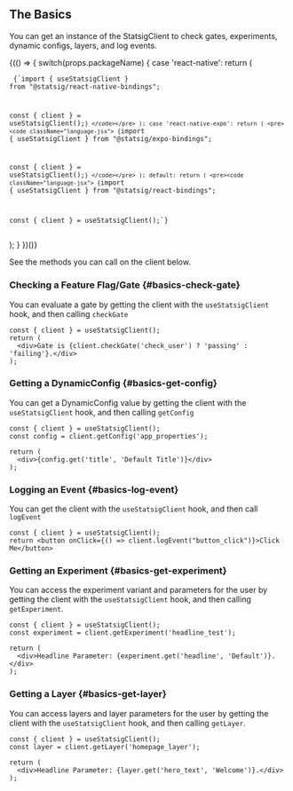 
## The Basics

You can get an instance of the StatsigClient to check gates, experiments, dynamic configs, layers, and log events.

{(() => {
  switch(props.packageName) {
    case 'react-native':
      return (
        <pre><code className="language-jsx">
        {`import { useStatsigClient } from "@statsig/react-native-bindings";

const { client } = useStatsigClient();`}
        </code></pre>
      );
    case 'react-native-expo':
      return (
        <pre><code className="language-jsx">
        {`import { useStatsigClient } from "@statsig/expo-bindings";

const { client } = useStatsigClient();`}
        </code></pre>
      );
    default:
      return (
        <pre><code className="language-jsx">
        {`import { useStatsigClient } from "@statsig/react-bindings";

const { client } = useStatsigClient();`}
        </code></pre>
      );
  }
})()}

See the methods you can call on the client below.


### Checking a Feature Flag/Gate {#basics-check-gate}
You can evaluate a gate by getting the client with the `useStatsigClient` hook,
and then calling `checkGate`

```tsx
const { client } = useStatsigClient();
return (
  <div>Gate is {client.checkGate('check_user') ? 'passing' : 'failing'}.</div>
);
```

### Getting a DynamicConfig {#basics-get-config}
You can get a DynamicConfig value by getting the client with the `useStatsigClient` hook,
and then calling `getConfig`

```tsx
const { client } = useStatsigClient();
const config = client.getConfig('app_properties');
  
return (
  <div>{config.get('title', 'Default Title')}</div>
);
```

### Logging an Event {#basics-log-event}
You can get the client with the `useStatsigClient` hook, and then call `logEvent`

```tsx
const { client } = useStatsigClient();
return <button onClick={() => client.logEvent("button_click")}>Click Me</button>
```

### Getting an Experiment {#basics-get-experiment}
You can access the experiment variant and parameters for the user by getting the client with the `useStatsigClient` hook,
and then calling `getExperiment`.

```tsx
const { client } = useStatsigClient();
const experiment = client.getExperiment('headline_test');

return (
  <div>Headline Parameter: {experiment.get('headline', 'Default')}.</div>
);
```

### Getting a Layer {#basics-get-layer}
You can access layers and layer parameters for the user by getting the client with the `useStatsigClient` hook,
and then calling `getLayer`.

```tsx
const { client } = useStatsigClient();
const layer = client.getLayer('homepage_layer');

return (
  <div>Headline Parameter: {layer.get('hero_text', 'Welcome')}.</div>
);
```